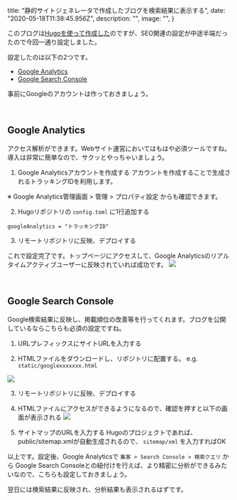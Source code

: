 
  title: "静的サイトジェネレータで作成したブログを検索結果に表示する",
  date: "2020-05-18T11:38:45.956Z",
  description: "",
  image: "",
}

このブログは[Hugoを使って作成した](https://reona5.github.io/posts/2020/0331_github_page_hugo/)のですが、SEO関連の設定が中途半端だったので今回一通り設定しました。

設定したのは以下の2つです。

- [Google Analytics](https://marketingplatform.google.com/about/analytics/)
- [Google Search Console](https://search.google.com/search-console/about)

事前にGoogleのアカウントは作っておきましょう。

<br />

## Google Analytics

アクセス解析ができます。Webサイト運営においてはもはや必須ツールですね。
導入は非常に簡単なので、サクッとやっちゃいましょう。

1. Google Analyticsアカウントを作成する
アカウントを作成することで生成されるトラッキングIDを利用します。

※ Google Analytics管理画面 > 管理 > プロパティ設定 からも確認できます。

2. Hugoリポジトリの `config.toml` に1行追加する

```
googleAnalytics = "トラッキングID"
```

3. リモートリポジトリに反映、デプロイする

これで設定完了です。トップページにアクセスして、Google Analyticsのリアルタイムアクティブユーザーに反映されていれば成功です。
![](../images/2020-05-18-12-06-11.png)

<br />

## Google Search Console

Google検索結果に反映し、掲載順位の改善等を行ってくれます。ブログを公開しているならこちらも必須の設定ですね。

1. URLプレフィックスにサイトURLを入力する

2. HTMLファイルをダウンロードし、リポジトリに配置する。 e.g. `static/googlexxxxxxx.html`

![](../images/2020-05-18-12-28-03.png)

3. リモートリポジトリに反映、デプロイする

4. HTMLファイルにアクセスができるようになるので、確認を押すと以下の画面が表示される
![](../images/2020-05-18-12-30-46.png)

5. サイトマップのURLを入力する
Hugoのプロジェクトであれば、public/sitemap.xmlが自動生成されるので、 `sitemap/xml` を入力すればOK

以上です。設定後、Google Analyticsで `集客 > Search Console > 検索クエリ` から Google Search Consoleとの紐付けを行えば、より精密に分析ができるみたいなので、こちらも設定しておきましょう。

翌日には検索結果に反映され、分析結果も表示されるはずです。

